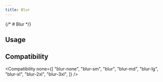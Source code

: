 ```yaml
---
title: Blur
---
```



{/* # Blur */}

## Usage

<Usage />

## Compatibility

<Compatibility
  none={[
    "blur-none",
    "blur-sm",
    "blur",
    "blur-md",
    "blur-lg",
    "blur-xl",
    "blur-2xl",
    "blur-3xl",
  ]}
/>

